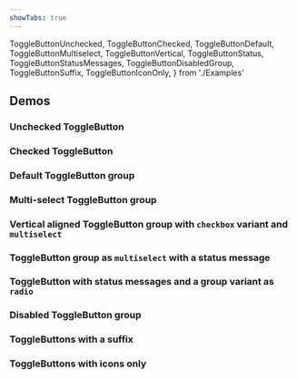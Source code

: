 ```yaml
---
showTabs: true
---
```


  ToggleButtonUnchecked,
  ToggleButtonChecked,
  ToggleButtonDefault,
  ToggleButtonMultiselect,
  ToggleButtonVertical,
  ToggleButtonStatus,
  ToggleButtonStatusMessages,
  ToggleButtonDisabledGroup,
  ToggleButtonSuffix,
  ToggleButtonIconOnly,
} from './Examples'

## Demos

### Unchecked ToggleButton

<ToggleButtonUnchecked />

### Checked ToggleButton

<ToggleButtonChecked />

### Default ToggleButton group

<ToggleButtonDefault />

### Multi-select ToggleButton group

<ToggleButtonMultiselect />

### Vertical aligned ToggleButton group with `checkbox` variant and `multiselect`

<ToggleButtonVertical />

### ToggleButton group as `multiselect` with a status message

<ToggleButtonStatus />

### ToggleButton with status messages and a group variant as `radio`

<ToggleButtonStatusMessages />

### Disabled ToggleButton group

<ToggleButtonDisabledGroup />

### ToggleButtons with a suffix

<ToggleButtonSuffix />

### ToggleButtons with icons only

<ToggleButtonIconOnly />
